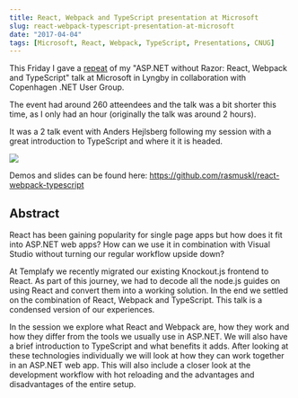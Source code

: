 ```yaml
---
title: React, Webpack and TypeScript presentation at Microsoft
slug: react-webpack-typescript-presentation-at-microsoft
date: "2017-04-04"
tags: [Microsoft, React, Webpack, TypeScript, Presentations, CNUG]
---
```

This Friday I gave a [repeat](https://www.meetup.com/Copenhagen-Net-User-Group/events/238615694/) of my "ASP.NET without Razor: React, Webpack and TypeScript" talk at Microsoft in Lyngby in collaboration with Copenhagen .NET User Group.

The event had around 260 atteendees and the talk was a bit shorter this time, as I only had an hour (originally the talk was around 2 hours).

It was a 2 talk event with Anders Hejlsberg following my session with a great introduction to TypeScript and where it it is headed.

<img src="/presentation-at-microsoft.jpg" />

Demos and slides can be found here: https://github.com/rasmuskl/react-webpack-typescript

## Abstract

React has been gaining popularity for single page apps but how does it fit into ASP.NET web apps? How can we use it in combination with Visual Studio without turning our regular workflow upside down?

At Templafy we recently migrated our existing Knockout.js frontend to React. As part of this journey, we had to decode all the node.js guides on using React and convert them into a working solution. In the end we settled on the combination of React, Webpack and TypeScript. This talk is a condensed version of our experiences.

In the session we explore what React and Webpack are, how they work and how they differ from the tools we usually use in ASP.NET. We will also have a brief introduction to TypeScript and what benefits it adds. After looking at these technologies individually we will look at how they can work together in an ASP.NET web app. This will also include a closer look at the development workflow with hot reloading and the advantages and disadvantages of the entire setup.